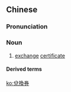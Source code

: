 {{also|兑换券}}
==Chinese==
{{zh-forms|s=兑换券|type=21}}

===Pronunciation===
{{zh-pron
|m=duìhuàn券,er=y,2er=y
|cat=n
}}

===Noun===
{{zh-noun}}

# [[exchange]] [[certificate]]

====Derived terms====
{{zh-der|外匯兌換券}}

[[ko:兌換券]]